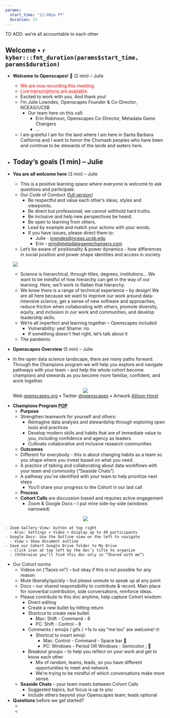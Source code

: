 ```yaml
---
params:
  start_time: "12:00pm PT"
  duration: 13
---
```


TO ADD: we're all accountable to each other

## Welcome • `r kyber:::fmt_duration(params$start_time, params$duration)`

- **Welcome to Openscapes!** 👋 (2 min) – Julie
  - <font color="red">We are now recording this meeting.</font> 
  - <font color="red">Live transcriptions are available.</font>
  - Excited to work with you. And thank you!
  - I’m Julie Lowndes, Openscapes Founder & Co-Director, NCEAS/UCSB
    - Our team here on this call: 
      - Erin Robinson, Openscapes Co-Director, Metadata Game Changers
      - ...
  - I am grateful I am for the land where I am here in Santa Barbara California and I want to honor the Chumash peoples who have been and continue to be stewards of the lands and waters here.

- **Today’s goals** (1 min) – Julie
  - 
- **You are all welcome here** (3 min) – Julie
  - This is a positive learning space where everyone is welcome to ask questions and participate.
  - Our Code of Conduct ([full version](https://www.openscapes.org/code-of-conduct/))
    - Be respectful and value each other’s ideas, styles and viewpoints.
    - Be direct but professional; we cannot withhold hard truths.
    - Be inclusive and help new perspectives be heard.
    - Be open to learning from others.
    - Lead by example and match your actions with your words.
    - If you have issues, please direct them to:
      - Julie - [lowndes@nceas.ucsb.edu](mailto:lowndes@nceas.ucsb.edu)
      - Erin - [erin@metadatagamechangers.com](mailto:erin@metadatagamechangers.com) 
  - Let’s be aware of positionality & power dynamics - how differences in social position and power shape identities and access in society. 
  
  ![](wheel_of_power_duckworth.jpg)

  - Science is hierarchical, through titles, degrees, institutions… We want to be mindful of how hierarchy can get in the way of our learning. Here, we’ll work to flatten that hierarchy.
  - We know there is a range of technical experience – by design! We are all here because we want to improve our work around data-intensive science, get a sense of new software and approaches, reduce friction when collaborating with others, promote diversity, equity, and inclusion in our work and communities, and develop leadership skills.
  - We’re all imperfect and learning together – Openscapes included
    - Vulnerability: yes! Shame: no.
    - If something doesn’t feel right, let’s talk about it
  - The pandemic 

- **Openscapes Overview** (5 min) – Julie
- In the open data science landscape, there are many paths forward. Through the Champions program we will help you explore and navigate pathways with your team – and help the whole cohort become champions and stewards as you become more familiar, confident, and work together.


<center>![](openscapes_champions_landscape.png)</center>

<center>Web [openscapes.org](https://openscapes.org) • Twitter [@openscapes](https://twitter.com/openscapes) • Artwork [Allison Horst](https://twitter.com/allison_horst)</center>


- **Champions Program [POP](https://suzannehawkes.com/2010/04/09/pop-everything/)**
  - **Purpose**
  - Strengthen teamwork for yourself and others:
    - Reimagine data analysis and stewardship through exploring open tools and practices
    - Develop modern skills and habits that are of immediate value to you, including confidence and agency as leaders 
    - Cultivate collaborative and inclusive research communities 
  - **Outcomes**
  - Different for everybody - this is about changing habits as a team so you shape where you invest based on what you need.
  - A practice of talking and collaborating about data workflows with your team and community (“Seaside Chats”)
  - A pathway you’ve identified with your team to help prioritize next steps 
    - You’ll share your progress to the Cohort in our last call 
  - **Process**
  - **Cohort Calls** are discussion-based and requires active engagement
    - Zoom & Google Docs – I put mine side-by-side (windows narrowed)

<center>![](screenshot-gdoc-zoom-setup.png)</center>

    - Zoom Gallery View: button at top right
      - Also: Settings > Video > Display up to 49 participants
    - Google Docs: Use the Outline view on the left to navigate 
      - View > Show document outline
    - Save our Cohort Google Drive folder to My Drive
      - Click icon at top left by the doc’s title to organize
      - (Otherwise you’ll find this doc only in “Shared with me”)
  - Our Cohort norms
    - Videos on (“faces on”) – but okay if this is not possible for any reason 
    - Mute liberally/quickly – but please unmute to speak up at any point
    - Docs – our shared responsibility to contribute & record. Main place for nonverbal contribution, side conversations, reinforce ideas.
    - Please contribute to this doc anytime, help capture Cohort wisdom:
      - Direct editing
      - Create a new bullet by hitting return
      - Shortcut to create new bullet:
        - Mac: Shift - Command - 8
        - PC: Shift - Control - 8
      - Comments / emojis / gifs / +1s to say “me too” are welcome! 🤓
        - Shortcut to insert emoji:
          - Mac: Control - Command - Space bar 🦑 
          - PC: Windows - Period OR Windows - Semicolon ; 🦖
      - Breakout groups – to help you reflect on your work and get to know each other
        - Mix of random, teams, leads, so you have different opportunities to meet and network. 
        - We're trying to be mindful of which conversations make more sense.
    - **Seaside Chats** – your team meets between Cohort Calls
        - Suggested topics, but focus is up to you
        - Include others beyond your Openscapes team; leads optional
- **Questions** before we get started?
    -  
    - 
    

